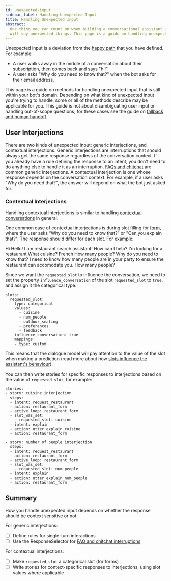 ```yaml
---
id: unexpected-input
sidebar_label: Handling Unexpected Input
title: Handling Unexpected Input
abstract:
  One thing you can count on when building a conversational assistant is that users
  will say unexpected things. This page is a guide on handling unexpected input.
---
```



<RasaNLUBasedBanner />

Unexpected input is a deviation from the [happy path](./glossary.mdx#happy--unhappy-paths)
that you have defined. For example:

- A user walks away in the middle of a conversation about their subscription, then comes back
  and says "hi!"
- A user asks "Why do you need to know that?" when the bot asks for their email address.

This page is a guide on methods for handling unexpected input that is still within your bot's domain.
Depending on what kind of unexpected
input you're trying to handle, some or all of the methods describe may be applicable for you. This guide
is not about disambiguating user input or handling out-of-scope questions; for these cases see
the guide on [fallback and human handoff](fallback-handoff.mdx).

## User Interjections

There are two kinds of unexpected input: generic interjections, and contextual interjections.
Generic interjections are interruptions that should always get the same response regardless of the
conversation context. If you already have a rule defining the response to an intent, you don't
need to do anything else to handle it as an interruption. [FAQs and chitchat](./chitchat-faqs.mdx) are common generic interjections.
A contextual interjection is one whose response depends on the conversation context.
For example, if a user asks "Why do you need that?", the answer will depend on what the bot just
asked for.

### Contextual Interjections

Handling contextual interjections is similar to handling [contextual conversations](contextual-conversations.mdx)
in general.

One common case of contextual interjections is during slot filling for [form](./forms.mdx), where the user
asks “Why do you need to know that?” or "Can you explain that?".
The response should differ for each slot. For example:

<Chat caption="A contextual interjection">
  <ChatUserText>Hi</ChatUserText>
  <ChatBotText>
    Hello! I am restaurant search assistant! How can I help?
  </ChatBotText>
  <ChatUserText>I'm looking for a restaurant</ChatUserText>
  <ChatBotText>What cuisine?</ChatBotText>
  <ChatUserText>French</ChatUserText>
  <ChatBotText>How many people?</ChatBotText>
  <ChatUserText>Why do you need to know that?</ChatUserText>
  <ChatBotText>
    I need to know how many people are in your party to ensure the restaurant
    can accomodate you.
  </ChatBotText>
  <ChatBotText>How many people?</ChatBotText>
</Chat>

Since we want the `requested_slot` to influence the conversation,
we need to set the property `influence_conversation` of the slot `requested_slot`
to `true`, and assign it the categorical type:

```yaml-rasa title="domain.yml"
slots:
  requested_slot:
    type: categorical
    values:
      - cuisine
      - num_people
      - outdoor_seating
      - preferences
      - feedback
    influence_conversation: true
    mappings:
    - type: custom
```

This means that the dialogue model will pay attention to the value of the slot when making a prediction
(read more about how [slots influence the assistant's behaviour](./domain.mdx#slots-and-conversation-behavior)).

You can then write stories for specific responses to interjections based on the value of `requested_slot`, for example:

```yaml-rasa title="stories.yml"
stories:
- story: cuisine interjection
  steps:
  - intent: request_restaurant
  - action: restaurant_form
  - active_loop: restaurant_form
  - slot_was_set:
    - requested_slot: cuisine
  - intent: explain
  - action: utter_explain_cuisine
  - action: restaurant_form

- story: number of people interjection
  steps:
  - intent: request_restaurant
  - action: restaurant_form
  - active_loop: restaurant_form
  - slot_was_set:
    - requested_slot: num_people
  - intent: explain
  - action: utter_explain_num_people
  - action: restaurant_form
```

## Summary

How you handle unexpected input depends on whether the response should be
context sensitive or not.

For generic interjections:

- [ ] Define rules for single-turn interactions
- [ ] Use the ResponseSelector for [FAQ and chitchat interruptions](chitchat-faqs.mdx)

For contextual interjections:

- [ ] Make `requested_slot` a categorical slot (for forms)
- [ ] Write stories for context-specific responses to interjections, using slot values where applicable
